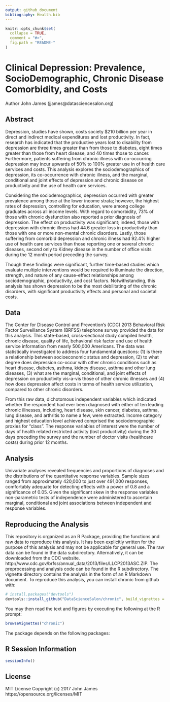 ```yaml
---
output: github_document
bibliography: Health.bib
---
```



<!-- README.md is generated from README.Rmd. Please edit that file -->

```r
knitr::opts_chunk$set(
  collapse = TRUE,
  comment = "#>",
  fig.path = "README-"
)
```

# Clinical Depression: Prevalence, SocioDemographic, Chronic Disease Comorbidity,  and Costs
Author John James (jjames@datasciencesalon.org)

## Abstract
Depression, studies have shown, costs society $210 billion per year in direct and indirect medical expenditures and lost productivity. In fact, research has indicated that the productive years lost to disability from depression are three times greater than from those to diabetes, eight times greater than those from heart disease, and 40 times those to cancer. Furthermore, patients suffering from chronic illness with co-occurring depression may incur upwards of 50% to 100% greater use in of health care services and costs. This analysis explores the sociodemographics of depression, its co-occurrence with chronic illness, and the marginal, conditional and joint effects of depression and chronic disease on productivity and the use of health care services.  

Considering the sociodemographics, depression occurred with greater prevalence among those at the lower income strata; however, the highest rates of depression, controlling for education, were among college graduates across all income levels. With regard to comorbidity, 73% of those with chronic dysfunction also reported a prior diagnosis of depression. The effect on productivity was significant; indeed, those with depression with chronic illness had 44.6 greater loss in productivity than those with one or more non-mental chronic disorders. Lastly, those suffering from comorbid depression and chronic illness had 92.4% higher use of health care services than those reporting one or several chronic diseases, second only to Kidney disease in the number of office visits during the 12 month period preceding the survey.

Though these findings were significant, further time-based studies which evaluate multiple interventions would be required to illuminate the direction, strength, and nature of any cause-effect relationships among sociodemographic, productivity, and cost factors. Notwithstanding, this analysis has shown depression to be the most debilitating of the chronic disorders, with significant productivity effects and personal and societal costs. 

## Data
The Center for Disease Control and Prevention's (CDC) 2013 Behavioral Risk Factor Surveillance System (BRFSS) telephone survey provided the data for this analysis. This state-based, cross-sectional study compiled health, chronic disease, quality of life, behavioral risk factor and use of health service information from nearly 500,000 Americans. The data was statistically investigated to address four fundamental questions: (1) is there a relationship between socioeconomic status and depression, (2) to what degree does depression co-occur with other chronic conditions such as heart disease, diabetes, asthma, kidney disease, asthma and other lung diseases, (3) what are the marginal, conditional, and joint effects of depression on productivity vis-a-vis those of other chronic illnesses and (4) how does depression affect costs in terms of health service utilization, compared to other chronic disorders. 

From this raw data, dichotomous independent variables which indicated whether the respondent had ever been diagnosed with either of ten leading chronic illnesses, including, heart disease, skin cancer, diabetes, asthma, lung disease, and arthritis to name a few, were extracted. Income category and highest education level achieved comprised the sociodemographic proxies for "class". The response variables of interest were the number of days of health related restricted activity (lost productivity) during the 30 days preceding the survey and the number of doctor visits (healthcare costs) during prior 12 months.

## Analysis
Univariate analyses revealed frequencies and proportions of diagnoses and the distributions of the quantitative response variables. Sample sizes ranged from approximately 420,000 to just over 491,000 responses, comfortably adequate for detecting effects with a power of 0.8 and a significance of 0.05. Given the significant skew in the response variables non-parametric tests of independence were administered to ascertain marginal, conditional and joint associations between independent and response variables.  

## Reproducing the Analysis
This repository is organized as an R Package, providing the functions and raw data to reproduce this analysis. It has been explicitly written for the purpose of this analysis and may not be applicable for general use.  The raw data can be found in the data subdirectory.  Alternatively, it can be downloaded from the CDC website. http://www.cdc.gov/brfss/annual_data/2013/files/LLCP2013ASC.ZIP. The preprocessing and analysis code can be found in the R subdirectory.  The vignette directory contains the analysis in the form of an R Markdown document. To reproduce this analysis, you can install chronic from github with:

```r
# install.packages("devtools")
devtools::install_github("DataScienceSalon/chronic", build_vignettes = TRUE)
```

You may then read the text and figures by executing the following at the R prompt:

```r
browseVignettes("chronic")

```

The package depends on the following packages:

## R Session Information
```r
sessionInfo()
```

## License
MIT License
Copyright (c) 2017 John James
https://opensource.org/licenses/MIT
